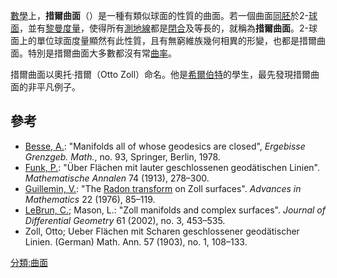 [[數學|數學]]上，'''措爾曲面'''（{{lang-en|Zoll surface}}）是一種有類似球面的性質的曲面。若一個曲面[[同胚|同胚]]於2-[[球面|球面]]，並有[[黎曼度量|黎曼度量]]，使得所有[[測地線|測地線]]都是[[閉合|閉合]]及等長的，就稱為'''措爾曲面'''。2-球面上的單位球面度量顯然有此性質，且有無窮維族幾何相異的形變，也都是措爾曲面。特別是措爾曲面大多數都沒有常[[曲率|曲率]]。

措爾曲面以奧托·措爾（Otto Zoll）命名。他是[[希爾伯特|希爾伯特]]的學生，最先發現措爾曲面的非平凡例子。

==參考==
*[[Arthur_Besse|Besse, A.]]: "Manifolds all of whose geodesics are closed", ''Ergebisse Grenzgeb. Math.'', no. 93, Springer, Berlin, 1978.
*[[Paul_Funk|Funk, P.]]: "Über Flächen mit lauter geschlossenen geodätischen Linien". ''Mathematische Annalen'' 74 (1913), 278–300.
*[[Victor_Guillemin|Guillemin, V.]]: "The [[Radon_transform|Radon transform]] on Zoll surfaces".  ''Advances in Mathematics'' 22 (1976), 85–119.
*[[Claude_LeBrun|LeBrun, C.]]; Mason, L.: "Zoll manifolds and complex surfaces". ''Journal of Differential Geometry'' 61 (2002), no. 3, 453–535.
*Zoll, Otto; Ueber Flächen mit Scharen geschlossener geodätischer Linien. (German) Math. Ann. 57 (1903), no. 1, 108–133.

[[分類:曲面|分類:曲面]]